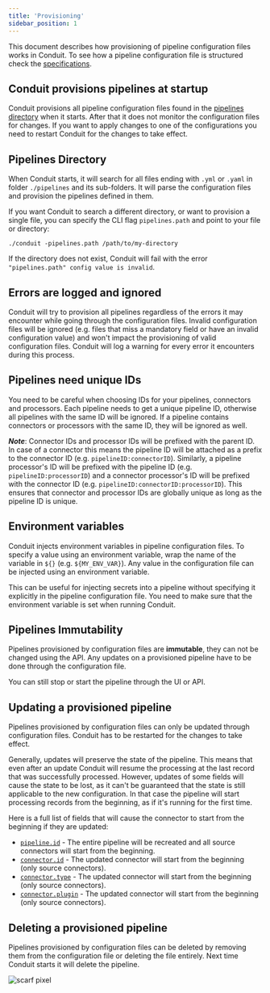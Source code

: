 ```yaml
---
title: 'Provisioning'
sidebar_position: 1
---
```


This document describes how provisioning of pipeline configuration files works
in Conduit. To see how a pipeline configuration file is structured check the
[specifications](/docs/pipeline-configuration-files/specifications).

## Conduit provisions pipelines at startup

Conduit provisions all pipeline configuration files found in the
[pipelines directory](#pipelines-directory) when it starts. After that it does
not monitor the configuration files for changes. If you want to apply changes to
one of the configurations you need to restart Conduit for the changes to take
effect.

## Pipelines Directory

When Conduit starts, it will search for all files ending with `.yml` or `.yaml`
in folder `./pipelines` and its sub-folders. It will parse the configuration
files and provision the pipelines defined in them.

If you want Conduit to search a different directory, or want to provision a
single file, you can specify the CLI flag `pipelines.path` and point to your
file or directory:

```shell
./conduit -pipelines.path /path/to/my-directory
```

If the directory does not exist, Conduit will fail with the error
`"pipelines.path" config value is invalid`.

## Errors are logged and ignored

Conduit will try to provision all pipelines regardless of the errors it may
encounter while going through the configuration files. Invalid configuration
files will be ignored (e.g. files that miss a mandatory field or have an invalid
configuration value) and won't impact the provisioning of valid configuration
files. Conduit will log a warning for every error it encounters during this
process.

## Pipelines need unique IDs

You need to be careful when choosing IDs for your pipelines, connectors and
processors. Each pipeline needs to get a unique pipeline ID, otherwise all
pipelines with the same ID will be ignored. If a pipeline contains connectors or
processors with the same ID, they will be ignored as well.

**_Note_**: Connector IDs and processor IDs will be prefixed with the parent ID.
In case of a connector this means the pipeline ID will be attached as a prefix
to the connector ID (e.g. `pipelineID:connectorID`). Similarly, a pipeline
processor's ID will be prefixed with the pipeline ID (e.g.
`pipelineID:processorID`) and a connector processor's ID will be prefixed with
the connector ID (e.g. `pipelineID:connectorID:processorID`). This ensures that
connector and processor IDs are globally unique as long as the pipeline ID is
unique.

## Environment variables

Conduit injects environment variables in pipeline configuration files. To
specify a value using an environment variable, wrap the name of the variable in
`${}` (e.g. `${MY_ENV_VAR}`). Any value in the configuration file can be injected
using an environment variable.

This can be useful for injecting secrets into a pipeline without specifying it
explicitly in the pipeline configuration file. You need to make sure that the
environment variable is set when running Conduit.

## Pipelines Immutability

Pipelines provisioned by configuration files are **immutable**, they can not be
changed using the API. Any updates on a provisioned pipeline have to be done
through the configuration file.

You can still stop or start the pipeline through the UI or API.

## Updating a provisioned pipeline

Pipelines provisioned by configuration files can only be updated through
configuration files. Conduit has to be restarted for the changes to take effect.

Generally, updates will preserve the state of the pipeline. This means that even
after an update Conduit will resume the processing at the last record that was
successfully processed. However, updates of some fields will cause the state to
be lost, as it can't be guaranteed that the state is still applicable to the new
configuration. In that case the pipeline will start processing records from the
beginning, as if it's running for the first time.

Here is a full list of fields that will cause the connector to start from the
beginning if they are updated:

- [`pipeline.id`](/docs/pipeline-configuration-files/specifications#id) - The
  entire pipeline will be recreated and all source connectors will start from
  the beginning.
- [`connector.id`](/docs/pipeline-configuration-files/specifications#id-1) - The
  updated connector will start from the beginning (only source connectors).
- [`connector.type`](/docs/pipeline-configuration-files/specifications#type) -
  The updated connector will start from the beginning (only source connectors).
- [`connector.plugin`](/docs/pipeline-configuration-files/specifications#plugin-1) -
  The updated connector will start from the beginning (only source connectors).

## Deleting a provisioned pipeline

Pipelines provisioned by configuration files can be deleted by removing them
from the configuration file or deleting the file entirely. Next time Conduit
starts it will delete the pipeline.

![scarf pixel](https://static.scarf.sh/a.png?x-pxid=884d8c49-6ae7-41de-8868-17a3e99f28a0)